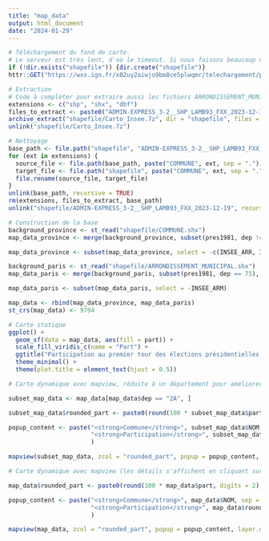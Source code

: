 ```yaml
---
title: "map_data"
output: html_document
date: "2024-01-29"
---
```


```r
# Téléchargement du fond de carte.
# Le serveur est très lent, d'où le timeout. Si nous faisons beaucoup de cartes, il faudra plutôt déposer les fichiers sur le bucket.
if (!dir.exists("shapefile")) {dir.create("shapefile")}
httr::GET("https://wxs.ign.fr/x02uy2aiwjo9bm8ce5plwqmr/telechargement/prepackage/ADMINEXPRESS_SHP_TERRITOIRES_PACK_2023-12-19$ADMIN-EXPRESS_3-2__SHP_LAMB93_FXX_2023-12-19/file/ADMIN-EXPRESS_3-2__SHP_LAMB93_FXX_2023-12-19.7z", timeout(1800), progress(), write_disk("shapefile/Carto_Insee.7z", overwrite = TRUE))

# Extraction
# Code à compléter pour extraire aussi les fichiers ARRONDISSEMENT_MUNICIPAL
extensions <- c("shp", "shx", "dbf")
files_to_extract <- paste0("ADMIN-EXPRESS_3-2__SHP_LAMB93_FXX_2023-12-19/ADMIN-EXPRESS/1_DONNEES_LIVRAISON_2023-12-00156/ADE_3-2_SHP_LAMB93_FXX-ED2023-12-19/COMMUNE.", extensions)
archive_extract("shapefile/Carto_Insee.7z", dir = "shapefile", files = files_to_extract)
unlink("shapefile/Carto_Insee.7z")

# Nettoyage
base_path <- file.path("shapefile", "ADMIN-EXPRESS_3-2__SHP_LAMB93_FXX_2023-12-19", "ADMIN-EXPRESS", "1_DONNEES_LIVRAISON_2023-12-00156", "ADE_3-2_SHP_LAMB93_FXX-ED2023-12-19")
for (ext in extensions) {
  source_file <- file.path(base_path, paste("COMMUNE", ext, sep = "."))
  target_file <- file.path("shapefile", paste("COMMUNE", ext, sep = "."))
  file.rename(source_file, target_file)
}
unlink(base_path, recursive = TRUE)
rm(extensions, files_to_extract, base_path)
unlink("shapefile/ADMIN-EXPRESS_3-2__SHP_LAMB93_FXX_2023-12-19", recursive = TRUE)
```

```r
# Construction de la base
background_province <- st_read("shapefile/COMMUNE.shx")
map_data_province <- merge(background_province, subset(pres1981, dep != 75), by.x = "INSEE_COM", by.y = "codecommune", all.x = TRUE)

map_data_province <- subset(map_data_province, select = -c(INSEE_ARR, INSEE_CAN, INSEE_DEP, INSEE_REG, SIREN_EPCI, STATUT))

background_paris <- st_read("shapefile/ARRONDISSEMENT_MUNICIPAL.shx")
map_data_paris <- merge(background_paris, subset(pres1981, dep == 75), by.x = "INSEE_ARM", by.y = "codecommune", all.x = TRUE)

map_data_paris <- subset(map_data_paris, select = -INSEE_ARM)

map_data <- rbind(map_data_province, map_data_paris)
st_crs(map_data) <- 9794
```

```r
# Carte statique
ggplot() +
  geom_sf(data = map_data, aes(fill = part)) +
  scale_fill_viridis_c(name = "Part") +
  ggtitle("Participation au premier tour des élections présidentielles, 1981") +
  theme_minimal() +
  theme(plot.title = element_text(hjust = 0.5))
```

```r
# Carte dynamique avec mapview, réduite à un département pour améliorer la lisibilité et accélérer le rendu (les détails s'affichent en cliquant sur une commune).

subset_map_data <- map_data[map_data$dep == "2A", ]

subset_map_data$rounded_part <- paste0(round(100 * subset_map_data$part, digits = 2), " %")

popup_content <- paste("<strong>Commune</strong>", subset_map_data$NOM, sep = "<br>",
                       "<strong>Participation</strong>", subset_map_data$rounded_part, ""
                       )

mapview(subset_map_data, zcol = "rounded_part", popup = popup_content, layer.name = "Participation T1 1981")
```

```r
# Carte dynamique avec mapview (les détails s'affichent en cliquant sur une commune).

map_data$rounded_part <- paste0(round(100 * map_data$part, digits = 2), " %")

popup_content <- paste("<strong>Commune</strong>", map_data$NOM, sep = "<br>",
                       "<strong>Participation</strong>", map_data$rounded_part, ""
                       )

mapview(map_data, zcol = "rounded_part", popup = popup_content, layer.name = "Participation T1 1981")
```
